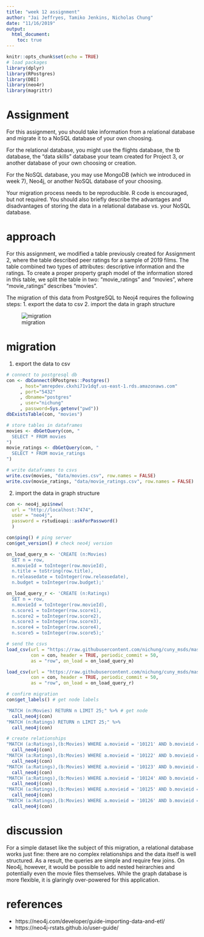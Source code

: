 ```yaml
---
title: "week 12 assignment"
author: "Jai Jeffryes, Tamiko Jenkins, Nicholas Chung"
date: "11/16/2019"
output: 
  html_document:
    toc: true
---
```


```r
knitr::opts_chunk$set(echo = TRUE)
# load packages
library(dplyr)
library(RPostgres)
library(DBI)
library(neo4r)
library(magrittr)
```

# Assignment
For this assignment, you should take information from a relational database and migrate it to a NoSQL database of your own choosing.

For the relational database, you might use the flights database, the tb database, the "data skills" database your team created for Project 3, or another database of your own choosing or creation.

For the NoSQL database, you may use MongoDB (which we introduced in week 7), Neo4j, or another NoSQL database of your choosing.

Your migration process needs to be reproducible.  R code is encouraged, but not required.  You should also briefly describe the advantages and disadvantages of storing the data in a relational database vs. your NoSQL database.

# approach
For this assignment, we modified a table previously created for Assignment 2, where the table described peer ratings for a sample of 2019 films. The table combined two types of attributes: descriptive information and the ratings. To create a proper property graph model of the information stored in this table, we split the table in two: "movie_ratings" and "movies", where "movie_ratings" describes "movies". 

The migration of this data from PostgreSQL to Neoj4 requires the following steps:
1. export the data to csv
2. import the data in graph structure

![migration](postgresql_neoj4-migration.png)

# migration
1. export the data to csv
```r
# connect to postgresql db
con <- dbConnect(RPostgres::Postgres()
     , host="amrepdev.ckxhi71v1dqf.us-east-1.rds.amazonaws.com"
     , port="5432"
     , dbname="postgres"
     , user="nichung"
     , password=Sys.getenv("pwd"))
dbExistsTable(con, "movies")

# store tables in dataframes
movies <- dbGetQuery(con, "
  SELECT * FROM movies
")
movie_ratings <- dbGetQuery(con, "
  SELECT * FROM movie_ratings                            
")

# write dataframes to csvs
write.csv(movies, "data/movies.csv", row.names = FALSE)
write.csv(movie_ratings, "data/movie_ratings.csv", row.names = FALSE)
```

2. import the data in graph structure
```r
con <- neo4j_api$new(
  url = "http://localhost:7474",
  user = "neo4j", 
  password = rstudioapi::askForPassword()
  )

con$ping() # ping server
con$get_version() # check neo4j version

on_load_query_m <- 'CREATE (n:Movies)
  SET n = row,
  n.movieId = toInteger(row.movieId),
  n.title = toString(row.title),
  n.releasedate = toInteger(row.releasedate),
  n.budget = toInteger(row.budget);'

on_load_query_r <- 'CREATE (n:Ratings)
  SET n = row,
  n.movieId = toInteger(row.movieId),
  n.score1 = toInteger(row.score1),
  n.score2 = toInteger(row.score2),
  n.score3 = toInteger(row.score3),
  n.score4 = toInteger(row.score4),
  n.score5 = toInteger(row.score5);'

# send the csvs 
load_csv(url = "https://raw.githubusercontent.com/nichung/cuny_msds/master/data_607/week_12/data/movies.csv", 
         con = con, header = TRUE, periodic_commit = 50, 
         as = "row", on_load = on_load_query_m)

load_csv(url = "https://raw.githubusercontent.com/nichung/cuny_msds/master/data_607/week_12/data/movie_ratings.csv", 
         con = con, header = TRUE, periodic_commit = 50, 
         as = "row", on_load = on_load_query_r)

# confirm migration
con$get_labels() # get node labels

"MATCH (n:Movies) RETURN n LIMIT 25;" %>% # get node
  call_neo4j(con)
"MATCH (n:Ratings) RETURN n LIMIT 25;" %>%
  call_neo4j(con)

# create relationships
"MATCH (a:Ratings),(b:Movies) WHERE a.movieid = '10121' AND b.movieid = '10121' CREATE (a)-[r:DESCRIBES]->(b) RETURN r" %>%
  call_neo4j(con)
"MATCH (a:Ratings),(b:Movies) WHERE a.movieid = '10122' AND b.movieid = '10122' CREATE (a)-[r:DESCRIBES]->(b) RETURN r" %>%
  call_neo4j(con)
"MATCH (a:Ratings),(b:Movies) WHERE a.movieid = '10123' AND b.movieid = '10123' CREATE (a)-[r:DESCRIBES]->(b) RETURN r" %>%
  call_neo4j(con)
"MATCH (a:Ratings),(b:Movies) WHERE a.movieid = '10124' AND b.movieid = '10124' CREATE (a)-[r:DESCRIBES]->(b) RETURN r" %>%
  call_neo4j(con)
"MATCH (a:Ratings),(b:Movies) WHERE a.movieid = '10125' AND b.movieid = '10125' CREATE (a)-[r:DESCRIBES]->(b) RETURN r" %>%
  call_neo4j(con)
"MATCH (a:Ratings),(b:Movies) WHERE a.movieid = '10126' AND b.movieid = '10126' CREATE (a)-[r:DESCRIBES]->(b) RETURN r" %>%
  call_neo4j(con)
```

# discussion
For a simple dataset like the subject of this migration, a relational database works just fine: there are no complex relationships and the data itself is well structured. As a result, the queries are simple and require few joins. On Neo4j, however, it would be possible to add nested heirarchies and potentially even the movie files themselves. While the graph database is more flexible, it is glaringly over-powered for this application. 



# references
* https://neo4j.com/developer/guide-importing-data-and-etl/
* https://neo4j-rstats.github.io/user-guide/